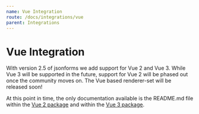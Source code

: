 ```yaml
---
name: Vue Integration
route: /docs/integrations/vue
parent: Integrations
---
```



# Vue Integration

<Note 
  title="Note" 
  body="Currently this integration is in a preview state!"
/>

With version 2.5 of jsonforms we add support for Vue 2 and Vue 3. While Vue 3 will be supported in the future, support for Vue 2 will be phased out once the community moves on.
The Vue based renderer-set will be released soon!

At this point in time, the only documentation available is the README.md file within the [Vue 2 package](https://github.com/eclipsesource/jsonforms/blob/master/packages/vue2/README.md) and within the [Vue 3 package](https://github.com/eclipsesource/jsonforms/blob/master/packages/vue/README.md). 
